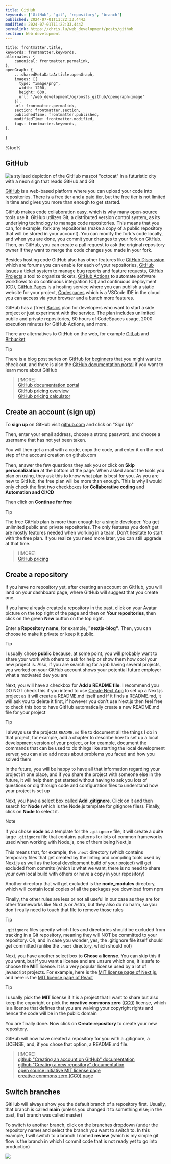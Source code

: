 ```yaml
---
title: GitHub
keywords: ['GitHub', 'git', 'repository', 'branch']
published: 2024-07-01T11:22:33.444Z
modified: 2024-07-01T11:22:33.444Z
permalink: https://chris.lu/web_development/posts/github
section: Web development
---
```



    title: frontmatter.title,
    keywords: frontmatter.keywords,
    alternates: {
        canonical: frontmatter.permalink,
    },
    openGraph: {
        ...sharedMetaDataArticle.openGraph,
        images: [{
          type: "image/png",
          width: 1200,
          height: 630,
          url: '/web_development/og/posts_github/opengraph-image'
        }],
        url: frontmatter.permalink,
        section: frontmatter.section,
        publishedTime: frontmatter.published,
        modifiedTime: frontmatter.modified,
        tags: frontmatter.keywords,
    },
}

%toc%

<article>

# GitHub

![a stylized depiction of the GitHub mascot "octocat" in a futuristic city with a neon sign that reads GitHub and Git](../../../../public/assets/images/app/web_development/posts/github/banner.png '{ banner }')

[GitHub](https://github.com) is a web-based platform where you can upload your code into repositories. There is a free tier and a paid tier, but the free tier is not limited in time and gives you more than enough to get started.

GitHub makes code collaboration easy, which is why many open-source tools use it. GitHub utilizes Git, a distributed version control system, as its underlying technology to manage code repositories. This means that you can, for example, fork any repositories (make a copy of a public repository that will be stored in your account). You can modify the fork's code locally, and when you are done, you commit your changes to your fork on GitHub. Then, on GitHub, you can create a pull request to ask the original repository owner if they want to merge the code changes you made in your fork.

Besides hosting code GitHub also has other features like [GitHub Discussion](https://docs.github.com/discussions) which are forums you can enable for each of your repositories, [GitHub Issues](https://docs.github.com/issues/tracking-your-work-with-issues/about-issues) a ticket system to manage bug reports and feature requests, [GitHub Projects](https://docs.github.com/issues/planning-and-tracking-with-projects/learning-about-projects/about-projects) a tool to organize tickets, [GitHub Actions](https://docs.github.com/actions) to automate software workflows to do continuous integration (CI) and continuous deployment (CD), [GitHub Pages](https://docs.github.com/pages) is a hosting service where you can publish a static website for your project, [Codespaces](https://github.com/features/codespaces) which is a VSCode IDE in the cloud you can access via your browser and a bunch more features.

GitHub has a (free) [Basics](https://github.com/pricing) plan for developers who want to start a side project or just experiment with the service. The plan includes unlimited public and private repositories, 60 hours of CodeSpaces usage, 2000 execution minutes for GitHub Actions, and more.

There are alternatives to GitHub on the web, for example [GitLab](https://about.gitlab.com/) and [Bitbucket](https://bitbucket.org/)

> [!TIP]  
> There is a blog post series on [GitHub for beginners](https://github.blog/tag/github-for-beginners/) that you might want to check out, and there is also the [GitHub documentation portal](https://docs.github.com) if you want to learn more about GitHub  

> [!MORE]  
> [GitHub documentation portal](https://docs.github.com)  
> [GitHub pricing overview](https://github.com/pricing)  
> [GitHub pricing calculator](https://github.com/pricing/calculator)  

## Create an account (sign up)

To **sign up** on GitHub visit [github.com](https://github.com/) and click on "Sign Up"

Then, enter your email address, choose a strong password, and choose a username that has not yet been taken.

You will then get a mail with a code, copy the code, and enter it on the next step of the account creation on github.com

Then, answer the few questions they ask you or click on **Skip personalization** at the bottom of the page. When asked about the tools you plan on using, they ask this to know what plan is best for you. As you are new to GitHub, the free plan will be more than enough. This is why I would only check the first two checkboxes for **Collaborative coding** and **Automation and CI/CD**

Then click on **Continue for free**

> [!TIP]  
> The free GitHub plan is more than enough for a single developer. You get unlimited public and private repositories. The only features you don't get are mostly features needed when working in a team. Don't hesitate to start with the free plan. If you realize you need more later, you can still upgrade at that time.

> [!MORE]  
> [GitHub pricing](https://github.com/pricing)  

## Create a repository

If you have no repository yet, after creating an account on GitHub, you will land on your dashboard page, where GitHub will suggest that you create one.

If you have already created a repository in the past, click on your Avatar picture on the top right of the page and then on **Your repositories**, then click on the green **New** button on the top right.

Enter a **Repository name**, for example, **"nextjs-blog"**. Then, you can choose to make it private or keep it public.

> [!TIP]  
> I usually chose **public** because, at some point, you will probably want to share your work with others to ask for help or show them how cool your new project is. Also, if you are searching for a job having several projects, you worked on your GitHub account shows your potential future employer what a motivated dev you are

Next, you will have a checkbox for **Add a README file**. I recommend you DO NOT check this if you intend to use [Create Next App](https://www.npmjs.com/package/create-next-app) to set up a Next.js project as it will create a README.md itself and if it finds a README.md, it will ask you to delete it first, if however you don't use Next.js then feel free to check this box to have GitHub automatically create a new README.md file for your project

> [!TIP]  
> I always use the projects `README.md` file to document all the things I do in that project, for example, add a chapter to describe how to set up a local development version of your project, or for example, document the commands that can be used to do things like starting the local development server, you can also add notes about problems you faced and how you solved them
>
> In the future, you will be happy to have all that information regarding your project in one place, and if you share the project with someone else in the future, it will help them get started without having to ask you lots of questions or dig through code and configuration files to understand how your project is set up

Next, you have a select box called **Add .gitignore**. Click on it and then search for **Node** (which is the Node.js template for gitignore files). Finally, click on **Node** to select it.

> [!NOTE]
> If you chose **node** as a template for the `.gitignore` file, it will create a quite large `.gitignore` file that contains patterns for lots of common frameworks used when working with Node.js, one of them being Next.js
>
> This means that, for example, the `.next` directory (which contains temporary files that get created by the linting and compiling tools used by Next.js as well as the local development build of your project) will get excluded from commits (which is what we want, there is no need to share your own local build with others or have a copy in your repository)
>
> Another directory that will get excluded is the **node_modules** directory, which will contain local copies of all the packages you download from npm
>
> Finally, the other rules are less or not all useful in our case as they are for other frameworks like Nuxt.js or Astro, but they also do no harm, so you don't really need to touch that file to remove those rules

> [!TIP]  
> `.gitignore` files specify which files and directories should be excluded from tracking in a Git repository, meaning they will NOT be committed to your repository. Oh, and in case you wonder, yes, the .gitignore file itself should get committed (unlike the `.next` directory, which should not)

Next, you have another select box to **Chose a license**. You can skip this if you want, but if you want a license and are unsure which one, it is safe to choose the **MIT** license. It is a very popular license used by a lot of javascript projects. For example, here is the [MIT license page of Next.js](https://github.com/vercel/next.js/blob/canary/license.md), and here is the [MIT license page of React](https://github.com/facebook/react/blob/main/LICENSE)

> [!TIP]  
> I usually pick the **MIT** license if it is a project that I want to share but also keep the copyright or pick the **creative commons zero** ([CC0](https://creativecommons.org/public-domain/cc0/)) license, which is a license that defines that you are waiving your copyright rights and hence the code will be in the public domain

You are finally done. Now click on **Create repository** to create your new repository.

GitHub will now have created a repository for you with a .gitignore, a LICENSE, and, if you chose that option, a README.md file.

> [!MORE]  
> [github "Creating an account on GitHub" documentation](https://docs.github.com/en/get-started/quickstart/creating-an-account-on-github)  
> [github "Creating a new repository" documentation](https://docs.github.com/en/repositories/creating-and-managing-repositories/creating-a-new-repository)  
> [open source initiative MIT license page](https://opensource.org/license/mit/)  
> [creative commons zero (CC0) page](https://creativecommons.org/public-domain/cc0/)  

## Switch branches

GitHub will always show you the default branch of a repository first. Usually, that branch is called **main** (unless you changed it to something else; in the past, that branch was called master)

To switch to another branch, click on the branches dropdown (under the repository name) and select the branch you want to switch to. In this example, I will switch to a branch I named **review** (which is my simple git flow is the branch in which I commit code that is not ready yet to go into production)

![](../../../../public/assets/images/app/web_development/posts/github/github_switch_branch.png)

</article>

